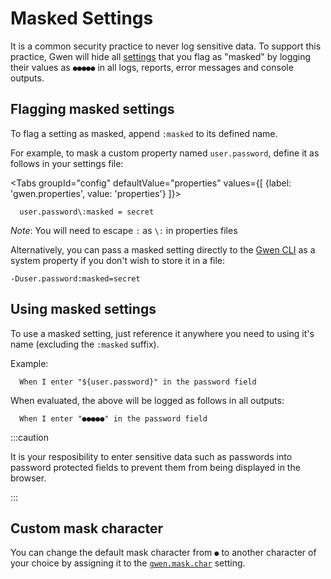 
# Masked Settings

It is a common security practice to never log sensitive data. To support this practice, Gwen will hide all [settings](/docs/settings/overview) that you flag as "masked" by logging their values as `●●●●●` in all logs, reports, error messages and console outputs.

## Flagging masked settings

To flag a setting as masked, append `:masked` to its defined name.

For example, to mask a custom property named `user.password`, define it as follows in your settings file:

<Tabs
  groupId="config"
  defaultValue="properties"
  values={[
    {label: 'gwen.properties', value: 'properties'}
  ]}>

  <TabItem value="properties">

  ```properties
    user.password\:masked = secret
  ```

  *Note*: You will need to escape `:` as `\:` in properties files

  </TabItem>

  </Tabs>

Alternatively, you can pass a masked setting directly to the [Gwen CLI](/docs/cli/launcher) as a system property if you don't wish to store it in a file:

```shell
-Duser.password:masked=secret
```

## Using masked settings

To use a masked setting, just reference it anywhere you need to using it's name (excluding the `:masked` suffix).

Example:

```gherkin
  When I enter "${user.password}" in the password field
```

When evaluated, the above will be logged as follows in all outputs:

```gherkin
  When I enter "●●●●●" in the password field
```

:::caution

It is your resposibility to enter sensitive data such as passwords into password protected fields to prevent them from being displayed in the browser.

:::

## Custom mask character

You can change the default mask character from `●` to another character of your choice by assigning it to the [`gwen.mask.char`](/docs/settings/reference#gwen-mask-char) setting.
